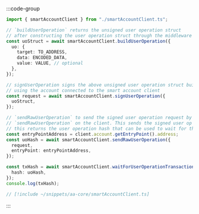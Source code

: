 :::code-group

```ts
import { smartAccountClient } from "./smartAccountClient.ts";

// `buildUserOperation` returns the unsigned user operation struct
// after constructing the user operation struct through the middleware pipeline
const uoStruct = await smartAccountClient.buildUserOperation({
  uo: {
    target: TO_ADDRESS,
    data: ENCODED_DATA,
    value: VALUE, // optional
  },
});

// signUserOperation signs the above unsigned user operation struct built
// using the account connected to the smart account client
const request = await smartAccountClient.signUserOperation({
  uoStruct,
});

// `sendRawUserOperation` to send the signed user operation request by calling
// `sendRawUserOperation` on the client. This sends the signed user op request to the bundler.
// this returns the user operation hash that can be used to wait for the user op txn to be mined on-chain
const entryPointAddress = client.account.getEntryPoint().address;
const uoHash = await smartAccountClient.sendRawUserOperation({
  request,
  entryPoint: entryPointAddress,
});

const txHash = await smartAccountClient.waitForUserOperationTransaction({
  hash: uoHash,
});
console.log(txHash);
```

```ts [smartAccountClient.ts]
// [!include ~/snippets/aa-core/smartAccountClient.ts]
```

:::
